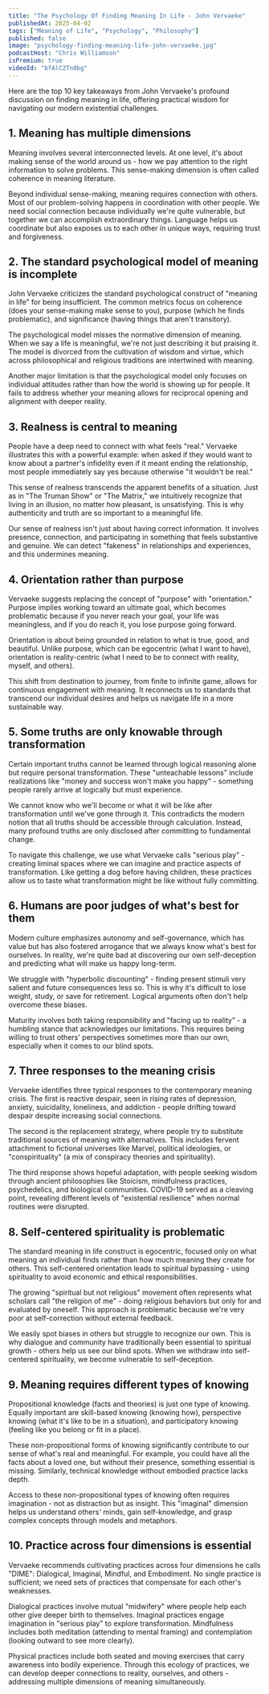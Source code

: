 ```yaml
---
title: "The Psychology Of Finding Meaning In Life - John Vervaeke"
publishedAt: 2025-04-02
tags: ["Meaning of Life", "Psychology", "Philosophy"]
published: false
image: "psychology-finding-meaning-life-john-vervaeke.jpg"
podcastHost: "Chris Williamson"
isPremium: true
videoId: "bfAlC2Tn0bg"
---
```



<PodcastSummaryPageLayout frontmatter={frontmatter}>

Here are the top 10 key takeaways from John Vervaeke's profound discussion on finding meaning in life, offering practical wisdom for navigating our modern existential challenges.

## 1. Meaning has multiple dimensions

Meaning involves several interconnected levels. At one level, it's about making sense of the world around us - how we pay attention to the right information to solve problems. This sense-making dimension is often called coherence in meaning literature.

Beyond individual sense-making, meaning requires connection with others. Most of our problem-solving happens in coordination with other people. We need social connection because individually we're quite vulnerable, but together we can accomplish extraordinary things. Language helps us coordinate but also exposes us to each other in unique ways, requiring trust and forgiveness.

## 2. The standard psychological model of meaning is incomplete

John Vervaeke criticizes the standard psychological construct of "meaning in life" for being insufficient. The common metrics focus on coherence (does your sense-making make sense to you), purpose (which he finds problematic), and significance (having things that aren't transitory).

The psychological model misses the normative dimension of meaning. When we say a life is meaningful, we're not just describing it but praising it. The model is divorced from the cultivation of wisdom and virtue, which across philosophical and religious traditions are intertwined with meaning.

Another major limitation is that the psychological model only focuses on individual attitudes rather than how the world is showing up for people. It fails to address whether your meaning allows for reciprocal opening and alignment with deeper reality.

## 3. Realness is central to meaning

People have a deep need to connect with what feels "real." Vervaeke illustrates this with a powerful example: when asked if they would want to know about a partner's infidelity even if it meant ending the relationship, most people immediately say yes because otherwise "it wouldn't be real."

This sense of realness transcends the apparent benefits of a situation. Just as in "The Truman Show" or "The Matrix," we intuitively recognize that living in an illusion, no matter how pleasant, is unsatisfying. This is why authenticity and truth are so important to a meaningful life.

Our sense of realness isn't just about having correct information. It involves presence, connection, and participating in something that feels substantive and genuine. We can detect "fakeness" in relationships and experiences, and this undermines meaning.

## 4. Orientation rather than purpose

Vervaeke suggests replacing the concept of "purpose" with "orientation." Purpose implies working toward an ultimate goal, which becomes problematic because if you never reach your goal, your life was meaningless, and if you do reach it, you lose purpose going forward.

Orientation is about being grounded in relation to what is true, good, and beautiful. Unlike purpose, which can be egocentric (what I want to have), orientation is reality-centric (what I need to be to connect with reality, myself, and others).

This shift from destination to journey, from finite to infinite game, allows for continuous engagement with meaning. It reconnects us to standards that transcend our individual desires and helps us navigate life in a more sustainable way.

## 5. Some truths are only knowable through transformation

Certain important truths cannot be learned through logical reasoning alone but require personal transformation. These "unteachable lessons" include realizations like "money and success won't make you happy" - something people rarely arrive at logically but must experience.

We cannot know who we'll become or what it will be like after transformation until we've gone through it. This contradicts the modern notion that all truths should be accessible through calculation. Instead, many profound truths are only disclosed after committing to fundamental change.

To navigate this challenge, we use what Vervaeke calls "serious play" - creating liminal spaces where we can imagine and practice aspects of transformation. Like getting a dog before having children, these practices allow us to taste what transformation might be like without fully committing.

## 6. Humans are poor judges of what's best for them

Modern culture emphasizes autonomy and self-governance, which has value but has also fostered arrogance that we always know what's best for ourselves. In reality, we're quite bad at discovering our own self-deception and predicting what will make us happy long-term.

We struggle with "hyperbolic discounting" - finding present stimuli very salient and future consequences less so. This is why it's difficult to lose weight, study, or save for retirement. Logical arguments often don't help overcome these biases.

Maturity involves both taking responsibility and "facing up to reality" - a humbling stance that acknowledges our limitations. This requires being willing to trust others' perspectives sometimes more than our own, especially when it comes to our blind spots.

## 7. Three responses to the meaning crisis

Vervaeke identifies three typical responses to the contemporary meaning crisis. The first is reactive despair, seen in rising rates of depression, anxiety, suicidality, loneliness, and addiction - people drifting toward despair despite increasing social connections.

The second is the replacement strategy, where people try to substitute traditional sources of meaning with alternatives. This includes fervent attachment to fictional universes like Marvel, political ideologies, or "conspirituality" (a mix of conspiracy theories and spirituality).

The third response shows hopeful adaptation, with people seeking wisdom through ancient philosophies like Stoicism, mindfulness practices, psychedelics, and biological communities. COVID-19 served as a cleaving point, revealing different levels of "existential resilience" when normal routines were disrupted.

## 8. Self-centered spirituality is problematic

The standard meaning in life construct is egocentric, focused only on what meaning an individual finds rather than how much meaning they create for others. This self-centered orientation leads to spiritual bypassing - using spirituality to avoid economic and ethical responsibilities.

The growing "spiritual but not religious" movement often represents what scholars call "the religion of me" - doing religious behaviors but only for and evaluated by oneself. This approach is problematic because we're very poor at self-correction without external feedback.

We easily spot biases in others but struggle to recognize our own. This is why dialogue and community have traditionally been essential to spiritual growth - others help us see our blind spots. When we withdraw into self-centered spirituality, we become vulnerable to self-deception.

## 9. Meaning requires different types of knowing

Propositional knowledge (facts and theories) is just one type of knowing. Equally important are skill-based knowing (knowing how), perspective knowing (what it's like to be in a situation), and participatory knowing (feeling like you belong or fit in a place).

These non-propositional forms of knowing significantly contribute to our sense of what's real and meaningful. For example, you could have all the facts about a loved one, but without their presence, something essential is missing. Similarly, technical knowledge without embodied practice lacks depth.

Access to these non-propositional types of knowing often requires imagination - not as distraction but as insight. This "imaginal" dimension helps us understand others' minds, gain self-knowledge, and grasp complex concepts through models and metaphors.

## 10. Practice across four dimensions is essential

Vervaeke recommends cultivating practices across four dimensions he calls "DIME": Dialogical, Imaginal, Mindful, and Embodiment. No single practice is sufficient; we need sets of practices that compensate for each other's weaknesses.

Dialogical practices involve mutual "midwifery" where people help each other give deeper birth to themselves. Imaginal practices engage imagination in "serious play" to explore transformation. Mindfulness includes both meditation (attending to mental framing) and contemplation (looking outward to see more clearly).

Physical practices include both seated and moving exercises that carry awareness into bodily experience. Through this ecology of practices, we can develop deeper connections to reality, ourselves, and others - addressing multiple dimensions of meaning simultaneously.

</PodcastSummaryPageLayout>
